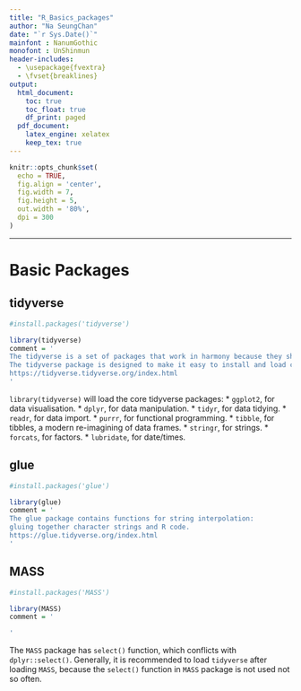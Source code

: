 ```yaml
---
title: "R_Basics_packages"
author: "Na SeungChan"
date: "`r Sys.Date()`"
mainfont : NanumGothic
monofont : UnShinmun
header-includes:
  - \usepackage{fvextra}
  - \fvset{breaklines}
output:
  html_document:
    toc: true
    toc_float: true
    df_print: paged
  pdf_document:
    latex_engine: xelatex
    keep_tex: true
---
```


```r
knitr::opts_chunk$set(
  echo = TRUE,
  fig.align = 'center',
  fig.width = 7,
  fig.height = 5,
  out.width = '80%',
  dpi = 300
)
```

---

# Basic Packages

## tidyverse

```r
#install.packages('tidyverse')
```


```r
library(tidyverse)
comment = '
The tidyverse is a set of packages that work in harmony because they share common data representations and API design. 
The tidyverse package is designed to make it easy to install and load core packages from the tidyverse in a single command.
https://tidyverse.tidyverse.org/index.html
'
```


`library(tidyverse)` will load the core tidyverse packages:
* `ggplot2`, for data visualisation.
* `dplyr`, for data manipulation.
* `tidyr`, for data tidying.
* `readr`, for data import.
* `purrr`, for functional programming.
* `tibble`, for tibbles, a modern re-imagining of data frames.
* `stringr`, for strings.
* `forcats`, for factors.
* `lubridate`, for date/times.



## glue

```r
#install.packages('glue')
```


```r
library(glue)
comment = '
The glue package contains functions for string interpolation: 
gluing together character strings and R code.
https://glue.tidyverse.org/index.html
'
```






## MASS

```r
#install.packages('MASS')
```

```r
library(MASS)
comment = '

'
```

The `MASS` package has `select()` function, which conflicts with `dplyr::select()`. Generally, it is recommended to load `tidyverse` after loading `MASS`, because the `select()` function in `MASS` package is not used not so often.





























